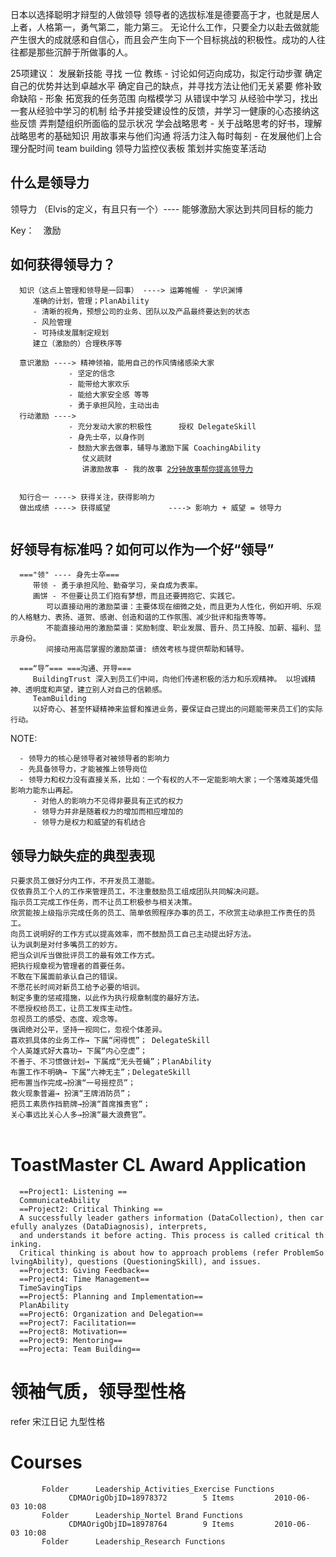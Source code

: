 日本以选择聪明才辩型的人做领导
领导者的选拔标准是德要高于才，也就是居人上者，人格第一，勇气第二，能力第三。
无论什么工作，只要全力以赴去做就能产生很大的成就感和自信心，而且会产生向下一个目标挑战的积极性。成功的人往往都是那些沉醉于所做事的人。


25项建议：
发展新技能
寻找 一位 教练 - 讨论如何迈向成功，拟定行动步骤
确定自己的优势并达到卓越水平
确定自己的缺点，并寻找方法让他们无关紧要
修补致命缺陷 - 形象
拓宽我的任务范围
向楷模学习
从错误中学习
从经验中学习，找出一套从经验中学习的机制
给予并接受建设性的反馈，并学习一健康的心态接纳这些反馈
弄荆楚组织所面临的显示状况
学会战略思考 - 关于战略思考的好书，理解战略思考的基础知识
用故事来与他们沟通
将活力注入每时每刻 - 
在发展他们上合理分配时间
team building
领导力监控仪表板
策划并实施变革活动



==什么是领导力==
领导力 （Elvis的定义，有且只有一个）---- 能够激励大家达到共同目标的能力

Key：　激励

==如何获得领导力？==

   知识（这点上管理和领导是一回事） ----> 运筹帷幄 - 学识渊博 
      准确的计划，管理；PlanAbility
      - 清晰的视角，预想公司的业务、团队以及产品最终要达到的状态
      - 风险管理
      - 可持续发展制定规划 
      建立（激励的）合理秩序等
      
   意识激励 ----> 精神领袖，能用自己的作风情绪感染大家
              - 坚定的信念
              - 能带给大家欢乐
              - 能给大家安全感 等等
              - 勇于承担风险，主动出击
   行动激励 ----> 
              - 充分发动大家的积极性      授权 DelegateSkill 
              - 身先士卒，以身作则   
              - 鼓励大家去做事，辅导与激励下属 CoachingAbility
                 仗义疏财
                 讲激励故事 - 我的故事 [[2分钟故事帮你提高领导力]]
                 
                 
   知行合一 ----> 获得关注，获得影响力     
   做出成绩 ----> 获得威望             ----> 影响力 + 威望 = 领导力
                                    
==好领导有标准吗？如何可以作为一个好“领导”==
   ==="领" ---- 身先士卒===
      带领 - 勇于承担风险、勤奋学习，亲自成为表率。 
      画饼 - 不但要让员工们抱有梦想，而且还要拥抱它、实践它。
         可以直接动用的激励菜谱：主要体现在细微之处，而且更为人性化，例如开明、乐观的人格魅力、表扬、道贺、感谢、创造和谐的工作氛围、减少批评和指责等等。
         不能直接动用的激励菜谱：奖励制度、职业发展、晋升、员工持股、加薪、福利、显示身份。
         间接动用高层掌握的激励菜谱: 绩效考核与提供帮助和辅导。
      
   ===“导”=== ===沟通、开导===
      BuildingTrust 深入到员工们中间，向他们传递积极的活力和乐观精神。 以坦诚精神、透明度和声望，建立别人对自己的信赖感。
      TeamBuilding
      以好奇心、甚至怀疑精神来监督和推进业务，要保证自己提出的问题能带来员工们的实际行动。

NOTE: 
   - 领导力的核心是领导者对被领导者的影响力
   - 先具备领导力，才能被推上领导岗位 
   - 领导力和权力没有直接关系，比如：一个有权的人不一定能影响大家；一个落难英雄凭借影响力能东山再起。
      - 对他人的影响力不见得非要具有正式的权力 
      - 领导力并非是随着权力的增加而相应增加的 
      - 领导力是权力和威望的有机结合 

==领导力缺失症的典型表现==
 只要求员工做好分内工作，不开发员工潜能。
 仅依靠员工个人的工作来管理员工，不注重鼓励员工组成团队共同解决问题。
 指示员工完成工作任务，而不让员工积极参与相关决策。
 欣赏能按上级指示完成任务的员工、简单依照程序办事的员工，不欣赏主动承担工作责任的员工。
 向员工说明好的工作方式以提高效率，而不鼓励员工自己主动提出好方法。
 认为讽刺是对付多嘴员工的妙方。
 把当众训斥当做批评员工的最有效工作方式。
 把执行规章视为管理者的首要任务。
 不敢在下属面前承认自己的错误。
 不愿花长时间对新员工给予必要的培训。
 制定多重的惩戒措施，以此作为执行规章制度的最好方法。
 不愿授权给员工，让员工发挥主动性。
 忽视员工的感受、态度、观念等。
 强调绝对公平，坚持一视同仁，忽视个体差异。
 喜欢抓具体的业务工作→ 下属“闲得慌”； DelegateSkill
 个人英雄式好大喜功→ 下属“内心空虚”；
 不善于、不习惯做计划→ 下属成“无头苍蝇”；PlanAbility
 布置工作不明确→ 下属“六神无主”；DelegateSkill
 把布置当作完成→扮演“一号摇控员”；
 救火现象普遍→ 扮演“王牌消防员”；
 把员工素质作挡箭牌→扮演“首席推责官”；
 关心事远比关心人多→扮演“最大浪费官”。
 
 



=ToastMaster CL Award Application=
   ==Project1: Listening ==
   CommunicateAbility
   ==Project2: Critical Thinking ==
   A successfully leader gathers information (DataCollection), then carefully analyzes (DataDiagnosis), interprets, 
   and understands it before acting. This process is called critical thinking. 
   Critical thinking is about how to approach problems (refer ProblemSolvingAbility), questions (QuestioningSkill), and issues.
   ==Project3: Giving Feedback==
   ==Project4: Time Management==
   TimeSavingTips 
   ==Project5: Planning and Implementation==
   PlanAbility
   ==Project6: Organization and Delegation==
   ==Project7: Facilitation==
   ==Project8: Motivation==
   ==Project9: Mentoring==
   ==Projecta: Team Building==

   


   
=领袖气质，领导型性格=

refer 宋江日记 九型性格


=Courses=
		Folder 		Leadership_Activities_Exercise Functions
			  CDMAOrigObjID=18978372   		5 Items  		2010-06-03 10:08 
		Folder 		Leadership_Nortel Brand Functions
			  CDMAOrigObjID=18978764   		9 Items  		2010-06-03 10:08 
		Folder 		Leadership_Research Functions

